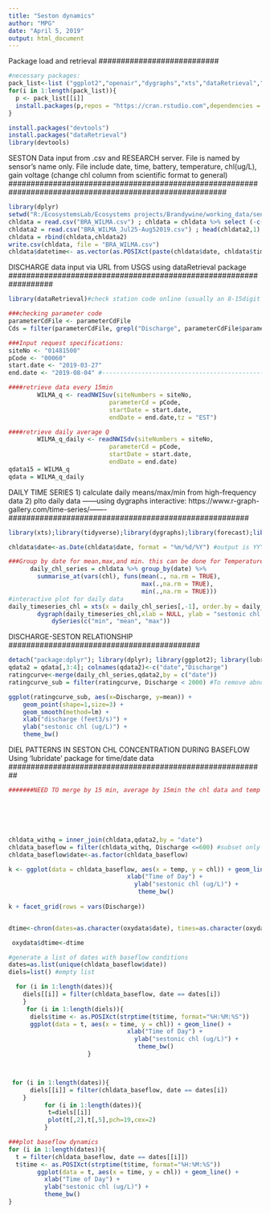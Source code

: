 ```yaml
---
title: "Seston dynamics"
author: "MPG"
date: "April 5, 2019"
output: html_document 
---
```

###########################
Package load and retrieval
###########################
```r
#necessary packages: 
pack_list<-list ("ggplot2","openair","dygraphs","xts","dataRetrieval","dplyr","forecast", "lubridate")
for(i in 1:length(pack_list)){
  p <- pack_list[[i]]
  install.packages(p,repos = "https://cran.rstudio.com",dependencies = TRUE)
}

install.packages("devtools")
install.packages("dataRetrieval")
library(devtools)
```

#########################################################################################################
SESTON Data input from .csv and RESEARCH server. File is named by sensor's name only. File include date, 
time, battery, temperature, chl(ug/L), gain voltage (change chl column from scientific format to general)
#########################################################################################################
```r
library(dplyr)
setwd("R:/EcosystemsLab/Ecosystems projects/Brandywine/working_data/sensors/cyclops")
chldata = read.csv("BRA_WILMA.csv") ; chldata = chldata %>% select (-c(X)) ; tail(chldata,1)
chldata2 = read.csv("BRA_WILMA_Jul25-Aug52019.csv") ; head(chldata2,1)
chldata = rbind(chldata,chldata2)
write.csv(chldata, file = "BRA_WILMA.csv")
chldata$datetime<- as.vector(as.POSIXct(paste(chldata$date, chldata$time), format="%m/%d/%Y %H:%M:%S", tz="EST"))
```

##################################################################
DISCHARGE data input via URL from USGS using dataRetrieval package
##################################################################
```r
library(dataRetrieval)#check station code online (usually an 8-15digit numebr)

###checking parameter code
parameterCdFile <- parameterCdFile
Cds = filter(parameterCdFile, grepl("Discharge", parameterCdFile$parameter_nm,ignore.case=TRUE))

###Input request specifications:
siteNo <- "01481500"
pCode <- "00060"
start.date <- "2019-03-27"
end.date <- "2019-08-04" #----------------------------------------------change end date accordingly

####retrieve data every 15min
        WILMA_q <- readNWISuv(siteNumbers = siteNo, 
                            parameterCd = pCode, 
                            startDate = start.date, 
                            endDate = end.date,tz = "EST") 

####retrieve daily average Q
        WILMA_q_daily <- readNWISdv(siteNumbers = siteNo, 
                            parameterCd = pCode, 
                            startDate = start.date, 
                            endDate = end.date) 
qdata15 = WILMA_q
qdata = WILMA_q_daily
```  

######################################################
DAILY TIME SERIES 
1) calculate daily means/max/min from high-frequency data
2) plto daily data ------using dygraphs interactive: 
https://www.r-graph-gallery.com/time-series/-------
######################################################
```r
library(xts);library(tidyverse);library(dygraphs);library(forecast);library(timeSeries)

chldata$date<-as.Date(chldata$date, format = "%m/%d/%Y") #output is YYY-mm-dd

###Group by date for mean,max,and min. this can be done for Temperature too if needed
      daily_chl_series = chldata %>% group_by(date) %>%
        summarise_at(vars(chl), funs(mean(., na.rm = TRUE), 
                                     max(.,na.rm = TRUE), 
                                     min(.,na.rm = TRUE)))
#interactive plot for daily data
daily_timeseries_chl = xts(x = daily_chl_series[,-1], order.by = daily_chl_series$date)
        dygraph(daily_timeseries_chl,xlab = NULL, ylab = "sestonic chl (ug/L)") %>%
            dySeries(c("min", "mean", "max"))

```

###########################################
DISCHARGE-SESTON RELATIONSHIP
###########################################
```r
detach("package:dplyr"); library(dplyr); library(ggplot2); library(lubridate)
qdata2 = qdata[,3:4]; colnames(qdata2)<-c("date","Discharge")
ratingcurve<-merge(daily_chl_series,qdata2,by = c("date"))
ratingcurve_sub = filter(ratingcurve, Discharge < 2000) #To remove abnormal cases or significant outliers

ggplot(ratingcurve_sub, aes(x=Discharge, y=mean)) +
    geom_point(shape=1,size=3) +    
    geom_smooth(method=lm) +
    xlab("discharge (feet3/s)") +
    ylab("sestonic chl (ug/L)") +
    theme_bw()
```

##########################################################
DIEL PATTERNS IN SESTON CHL CONCENTRATION DURING BASEFLOW
Using 'lubridate' package for time/date data 
##########################################################
```r
#######NEED TO merge by 15 min, average by 15min the chl data and temp and merge with USGS data






chldata_withq = inner_join(chldata,qdata2,by = "date")
chldata_baseflow = filter(chldata_withq, Discharge <=600) #subset only baseflow days
chldata_baseflow$date<-as.factor(chldata_baseflow)

k <- ggplot(data = chldata_baseflow, aes(x = temp, y = chl)) + geom_line() +
                                 xlab("Time of Day") +
                                   ylab("sestonic chl (ug/L)") +
                                    theme_bw()
                      
k + facet_grid(rows = vars(Discharge))


dtime<-chron(dates=as.character(oxydata$date), times=as.character(oxydata$time))

 oxydata$dtime<-dtime

#generate a list of dates with baseflow conditions 
dates=as.list(unique(chldata_baseflow$date)) 
diels=list() #empty list 

  for (i in 1:length(dates)){
    diels[[i]] = filter(chldata_baseflow, date == dates[i])
    }
     for (i in 1:length(diels)){ 
      diels$time <- as.POSIXct(strptime(t$time, format="%H:%M:%S"))
      ggplot(data = t, aes(x = time, y = chl)) + geom_line() +
                                 xlab("Time of Day") +
                                   ylab("sestonic chl (ug/L)") +
                                    theme_bw()
                      }



 for (i in 1:length(dates)){
      diels[[i]] = filter(chldata_baseflow, date == dates[i])
    }
          for (i in 1:length(dates)){ 
           t=diels[[i]]
           plot(t[,2],t[,5],pch=19,cex=2)
          }

###plot baseflow dynamics
for (i in 1:length(dates)){
  t = filter(chldata_baseflow, date == dates[[i]])
  t$time <- as.POSIXct(strptime(t$time, format="%H:%M:%S"))
        ggplot(data = t, aes(x = time, y = chl)) + geom_line() +
          xlab("Time of Day") +
          ylab("sestonic chl (ug/L)") +
          theme_bw()
}

```